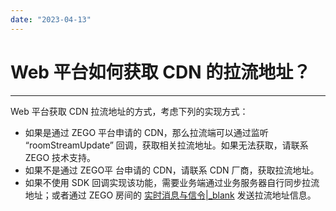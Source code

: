 ```yaml
---
date: "2023-04-13"
---
```

# Web 平台如何获取 CDN 的拉流地址？  

- - -


Web 平台获取 CDN 拉流地址的方式，考虑下列的实现方式：

- 如果是通过 ZEGO 平台申请的 CDN，那么拉流端可以通过监听 “roomStreamUpdate” 回调，获取相关拉流地址。如果无法获取，请联系 ZEGO 技术支持。
- 如果不是通过 ZEGO平 台申请的 CDN，请联系 CDN 厂商，获取拉流地址。
- 如果不使用 SDK 回调实现该功能，需要业务端通过业务服务器自行同步拉流地址；或者通过 ZEGO 房间的 [实时消息与信令\|_blank](/article/1046) 发送拉流地址信息。